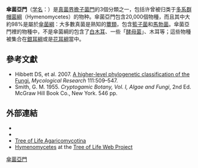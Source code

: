 {{Automatic Taxobox
| image = Agaricus campestris.jpg
| image_caption = [[四孢蘑菇|四孢蘑菇]] ''Agaricus campestris''（[[傘菌目|傘菌目]]）
| taxon = Agaricomycotina
| authority = [[Doweld|Doweld]], 2001
| subdivision =
*[[銀耳綱|銀耳綱]] Tremellomycetes
*[[花耳綱|花耳綱]] Dacrymycetes
*[[傘菌綱|傘菌綱]] Agaricomycetes
}}
'''傘菌亞門'''（[[学名|学名]]：{{lang|la|Agaricomycotina}}）是[[真菌界|真菌界]][[擔子菌門|擔子菌門]]的3個分類之一，包括许曾被归类于[[多系群|多系群]][[帽菌綱|帽菌綱]]（Hymenomycetes）的物种。傘菌亞門包含20,000個物種，而且其中大約98%是屬於[[傘菌綱|傘菌綱]]：大多數真菌是熟知的[[蕈類|蕈類]]，包含[[籃子菌|籃子菌]]和[[馬勃菌|馬勃菌]]。傘菌亞門裡的物種中，不是傘菌綱的包含了[[白木耳|白木耳]]、一些「[[酵母菌|酵母菌]]」、木耳等；這些物種被集合在[[銀耳綱|銀耳綱]]或是[[花耳綱|花耳綱]]當中。

== 參考文獻 ==
* Hibbett DS, et al. 2007. [https://web.archive.org/web/20160303194009/http://www.clarku.edu/faculty/dhibbett/Reprints%20PDFs/Hibbett_et_al_AFTOL_class_2007.pdf A higher-level phylogenetic classification of the Fungi.] ''Mycological Research'' 111:509–547.
* Smith, G. M. 1955. ''Cryptogamic Botany, Vol. I, Algae and Fungi'', 2nd Ed. McGraw Hill Book Co., New York. 546 pp.  

== 外部連結 ==
{{Portal|真菌}}
*{{Wikispecies-inline|Agaricomycotina}}
*{{commonscat-inline|Agaricomycotina}}
* [http://tolweb.org/Agaricomycotina/20531 Tree of Life Agaricomycotina] {{Wayback|url=http://tolweb.org/Agaricomycotina/20531 |date=20150913160035 }}
* [http://tolweb.org/tree?group=Hymenomycetes&contgroup=Basidiomycota Hymenomycetes] {{Wayback|url=http://tolweb.org/tree?group=Hymenomycetes&contgroup=Basidiomycota |date=20151117025012 }} at the [http://tolweb.org/ Tree of Life Web Project] {{Wayback|url=http://tolweb.org/ |date=20110515100516 }}

{{Clear}}
{{真菌分類}}
{{taxonbar}}

[[Category:傘菌亞門|]]